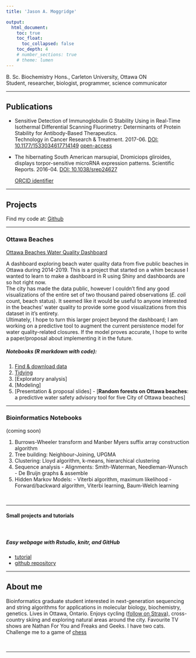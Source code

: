 ```yaml
---
title: 'Jason A. Moggridge'

output: 
  html_document:
    toc: true
    toc_float:
      toc_collapsed: false
    toc_depth: 4
    # number_sections: true
    # theme: lumen
---   
```



  B. Sc. Biochemistry Hons.,  Carleton University, Ottawa ON  
  Student, researcher, biologist, programmer, science communicator
      
---

## Publications 
  
- Sensitive Detection of Immunoglobulin G Stability Using in Real-Time Isothermal Differential Scanning Fluorimetry: Determinants of Protein Stability for Antibody-Based Therapeutics.  
Technology in Cancer Research & Treatment. 2017-06. [DOI: 10.1177/1533034617714149](https://journals.sagepub.com/doi/10.1177/1533034617714149) [open-access](https://pubmed.ncbi.nlm.nih.gov/27090740)

- The hibernating South American marsupial, Dromiciops gliroides, displays torpor-sensitive microRNA expression patterns. Scientific Reports. 2016-04. [DOI: 10.1038/srep24627](https://doi.org/10.1038/srep24627)  
  
  
  [ORCID identifier](https://orcid.org/0000-0003-1291-5868)  
  
<!-- --- -->
<!-- bibliography: works.bib -->
<!-- csl: style.csl -->
<!-- ---   -->
  
----
  
## Projects
  
Find my code at: [Github](https://github.com/jmoggridge)  
  
---
  
### Ottawa Beaches

[Ottawa Beaches Water Quality Dashboard](https://jmoggridge.shinyapps.io/OttawaBeaches/)
  
   A dashboard exploring beach water quality data from five public beaches in Ottawa during 2014-2019. This is a project that started on a whim because  I wanted to learn to make a dashboard in R using Shiny and dashboards are so hot right now.  
  The city has made the data public, however I couldn't find any good visualizations of the entire set of two thousand paired observations (*E. coli* count, beach status).  It seemed like it would be useful to anyone interested in the beaches' water quality to provide some good visualizations from this dataset in it's entirety.  
    Ultimately, I hope to turn this larger project beyond the dashboard; I am working on a predictive tool to augment the current persistence model for water quality-related closures. If the model proves accurate, I hope to write a paper/proposal about implementing it in the future. 

##### Notebooks (R markdown with code):  

  1. [Find & download data](beaches_pages/1-Download.nb.html)  
  2. [Tidying](beaches_pages/2-Tidying.nb.html)   
  3. [Exploratory analysis]  
  4. [Modeling]
  5. [Presentation & proposal slides]
    - [**Random forests on Ottawa beaches**: a predictive water safety advisory tool for five City of Ottawa beaches]

<hr> 
 
### Bioinformatics Notebooks 

(coming soon)

  1. Burrows-Wheeler transform and Manber Myers suffix array construction algorithm
  2. Tree building: Neighbour-Joining, UPGMA
  3. Clustering: Lloyd algorithm, k-means, hierarchical clustering
  4. Sequence analysis
    - Alignments: Smith-Waterman, Needleman-Wunsch
    - De Bruijn graphs & assemble
  5. Hidden Markov Models:
    - Viterbi algorithm, maximum likelihood 
    - Forward/backward algorithm, Viterbi learning, Baum-Welch learning

<br>
  
<!-- Notes, codes, references collected hile working on doing the [Bioinformatics Algorithm MOOC by Compeau & Pevzner](https://www.coursera.org/specializations/bioinformatics). Topics include motif-finding, sequence alignment, phylogeny, clustering, mass-spectrometry -->

---
  
#### Small projects and tutorials
  
  <br>
  
##### Easy webpage with Rstudio, knitr, and GitHub

-  [tutorial](webpage.creating.html)
-  [github repository](https://github.com/jmoggridge/jmoggridge.github.io)

----

    
## About me

Bioinformatics graduate student interested in next-generation sequencing and string algorithms for applications in molecular biology, biochemistry, genetics. Lives in Ottawa, Ontario. Enjoys cycling ([follow on Strava](https://www.strava.com/athletes/17492854)), cross-country skiing and exploring natural areas around the city. Favourite TV shows are Nathan For You and Freaks and Geeks. I have two cats. Challenge me to a game of [chess](https://lichess.org/@/JasonMoggridge)
  
<br>

---